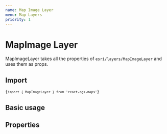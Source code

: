 ```yaml
---
name: Map Image Layer
menu: Map Layers
priority: 1
---
```



# MapImage Layer
MapImageLayer takes all the properties of `esri/layers/MapImageLayer` and uses them as props.

## Import
<code>{`import { MapImageLayer } from 'react-ags-maps'`}</code>

## Basic usage

<Playground>
    <div style={{height: "500px", width: "100%"}}>
        <Map 
            id="basicMapImageLayer"
            centerX={-97.039099}
            centerY={39.415220}
            zoom={3}
            viewProps={{popup: {defaultPopupTemplateEnabled: true}}}
        >
            <Zoom />
            <LayerList position="bottom-right" />
            <MapImageLayer url="https://sampleserver6.arcgisonline.com/arcgis/rest/services/USA/MapServer/" />
        </Map>
    </div>
</Playground>

## Properties
<Props of={MapImageLayer} />